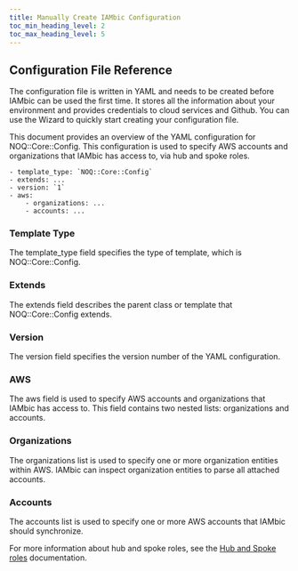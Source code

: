 ```yaml
---
title: Manually Create IAMbic Configuration
toc_min_heading_level: 2
toc_max_heading_level: 5
---
```


## Configuration File Reference

The configuration file is written in YAML and needs to be created before IAMbic can be used the first time. It stores all the information about your environment and provides credentials to cloud services and Github. You can use the Wizard to quickly start creating your configuration file.

This document provides an overview of the YAML configuration for NOQ::Core::Config. This configuration is used to specify AWS accounts and organizations that IAMbic has access to, via hub and spoke roles.

    - template_type: `NOQ::Core::Config`
    - extends: ...
    - version: `1`
    - aws:
        - organizations: ...
        - accounts: ...


### Template Type
The template_type field specifies the type of template, which is NOQ::Core::Config.

### Extends
The extends field describes the parent class or template that NOQ::Core::Config extends.

### Version
The version field specifies the version number of the YAML configuration.

### AWS
The aws field is used to specify AWS accounts and organizations that IAMbic has access to. This field contains two nested lists: organizations and accounts.

### Organizations
The organizations list is used to specify one or more organization entities within AWS. IAMbic can inspect organization entities to parse all attached accounts.

### Accounts
The accounts list is used to specify one or more AWS accounts that IAMbic should synchronize.

For more information about hub and spoke roles, see the [Hub and Spoke roles](/technical_reference/hub_and_spoke_roles) documentation.
